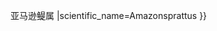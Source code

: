 {{Don't edit this line {{{machine code|}}}|{{{1}}}
|parent=Engraulinae
|rank=genus
|link=<includeonly>亞馬遜鯷{{!}}</includeonly>亚马逊鳀属
|scientific_name=Amazonsprattus
}}